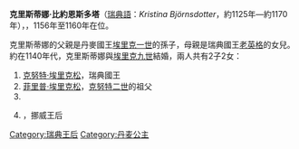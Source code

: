 {{Multiple issues|
{{Expand language|1=en|time=2020-10-13T02:00:55+00:00}}
{{Unreferenced|time=2020-10-13T02:00:55+00:00}}
}}
{{Infobox royalty|consort=yes
| name       = 克里斯蒂娜·比約恩斯多塔
| succession = 瑞典王后
| reign      = 1156年 — 1160年
| birth_date = 約1025年
| death_date = 約1170年
| house      = [[埃斯特里德森王朝|埃斯特里德森王朝]]
| father     = [[比約恩·哈拉爾森|比約恩·哈拉爾森]]
| mother     = [[卡塔里娜·英格斯多塔|卡塔里娜·英格斯多塔]]
| religion   = [[羅馬天主教|羅馬天主教]]
}}
'''克里斯蒂娜·比約恩斯多塔'''（[[瑞典語|瑞典語]]：''Kristina Björnsdotter''，約1125年—約1170年），{{le|瑞典王后|List of Swedish consorts}}，1156年至1160年在位。

克里斯蒂娜的父親是丹麥國王[[埃里克一世_(丹麥)|埃里克一世]]的孫子，母親是瑞典國王[[老英格|老英格]]的女兒。約在1140年代，克里斯蒂娜與[[埃里克九世|埃里克九世]]結婚，兩人共有2子2女：
# [[克努特·埃里克松|克努特·埃里克松]]，瑞典國王
# [[菲里普·埃里克松|菲里普·埃里克松]]，[[克努特二世_(瑞典)|克努特二世]]的祖父
# {{le|卡塔里娜·埃里克斯多塔|Katarina Eriksdotter}}
# {{le|瑪格麗塔·埃里克斯多塔|Margaret of Sweden, Queen of Norway}}，挪威王后

[[Category:瑞典王后|Category:瑞典王后]]
[[Category:丹麦公主|Category:丹麦公主]]